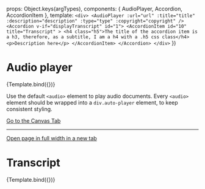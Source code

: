 
<Meta
  title="Components/AudioPlayer"
  component={AudioPlayer}
/>

  props: Object.keys(argTypes),
  components: { AudioPlayer, Accordion, AccordionItem },
  template: `
    <div>
      <AudioPlayer
        :url="url"
        :title="title"
        :description="description"
        :type="type"
        :copyright="copyright"
      />
      <Accordion v-if="displayTranscript" id="1">
        <AccordionItem
          id="10"
          title="Transcript"
        >
          <h4 class="h5">The title of the accordion item is a h3, therefore, as a subtitle, I am a h4 with a .h5 css class</h4>
          <p>Description here</p>
        </AccordionItem>
      </Accordion>
    </div>
    `
})


# Audio player

<Canvas>
  <Story
    name="Example"
    args={{
      title: "First of August speech",
      description: "Hier kommt ein Kurzbeschriebund so weiter Lorem ipsum dolor sit amet, consectetur adipiscing elit. Aenean euismod bibendum laoreet.",
      copyright: "Reuters",
      url: "https://www.admin.ch/dam/gov/de/Dokumentation/Reden/1-August/DE.MP3",
      type: "audio/mp3",
      displayTranscript: false,
    }}
  >
    {Template.bind({})}
  </Story>
</Canvas>

Use the default `<audio>` element to play audio documents. Every `<audio>` element should be wrapped into a `div.auto-player` element, to keep consistent styling.

<a href="?path=/story/components-audioplayer--example">
  Go to the Canvas Tab
</a>

---
<a href="?id=components-audioplayer--example&args=&viewMode=story" target="_blank">
  Open page in full width in a new tab
</a>


# Transcript

<Canvas>
  <Story
    name="Transcript"
    args={{
      title: "First of August speech",
      description: "Hier kommt ein Kurzbeschriebund so weiter Lorem ipsum dolor sit amet, consectetur adipiscing elit. Aenean euismod bibendum laoreet.",
      copyright: "Reuters",
      url: "https://www.admin.ch/dam/gov/de/Dokumentation/Reden/1-August/DE.MP3",
      type: "audio/mp3",
      displayTranscript: true,
    }}
  >
    {Template.bind({})}
  </Story>
</Canvas>


